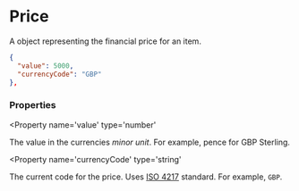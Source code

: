 
# Price

A object representing the financial price for an item.

```json
{
  "value": 5000,
  "currencyCode": "GBP"
},
```

### Properties

<Property
  name='value'
  type='number'
>
  The value in the currencies *minor unit*. For example, pence for GBP Sterling.
</Property>

<Property
  name='currencyCode'
  type='string'
>
  The current code for the price. Uses [ISO 4217](https://en.wikipedia.org/wiki/ISO_4217) standard. For example, `GBP`. 
</Property>